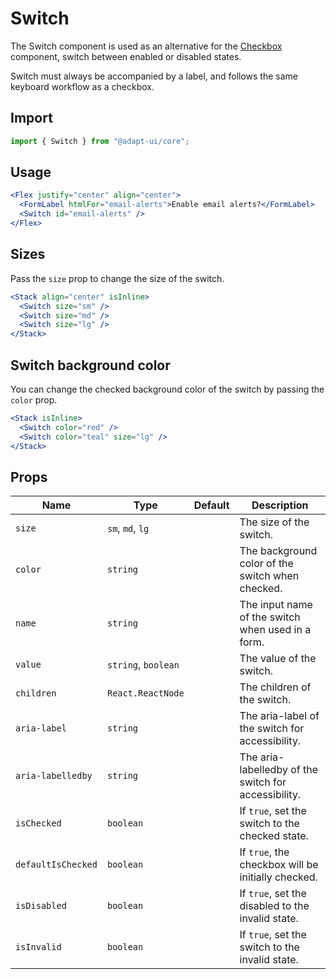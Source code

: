 # Switch

The Switch component is used as an alternative for the [Checkbox](/checkbox)
component, switch between enabled or disabled states.

Switch must always be accompanied by a label, and follows the same keyboard
workflow as a checkbox.

## Import

```js
import { Switch } from "@adapt-ui/core";
```

## Usage

```jsx
<Flex justify="center" align="center">
  <FormLabel htmlFor="email-alerts">Enable email alerts?</FormLabel>
  <Switch id="email-alerts" />
</Flex>
```

## Sizes

Pass the `size` prop to change the size of the switch.

```jsx
<Stack align="center" isInline>
  <Switch size="sm" />
  <Switch size="md" />
  <Switch size="lg" />
</Stack>
```

## Switch background color

You can change the checked background color of the switch by passing the `color`
prop.

```jsx
<Stack isInline>
  <Switch color="red" />
  <Switch color="teal" size="lg" />
</Stack>
```

## Props

| Name               | Type                | Default | Description                                          |
| ------------------ | ------------------- | ------- | ---------------------------------------------------- |
| `size`             | `sm`, `md`, `lg`    |         | The size of the switch.                              |
| `color`            | `string`            |         | The background color of the switch when checked.     |
| `name`             | `string`            |         | The input name of the switch when used in a form.    |
| `value`            | `string`, `boolean` |         | The value of the switch.                             |
| `children`         | `React.ReactNode`   |         | The children of the switch.                          |
| `aria-label`       | `string`            |         | The aria-label of the switch for accessibility.      |
| `aria-labelledby`  | `string`            |         | The aria-labelledby of the switch for accessibility. |
| `isChecked`        | `boolean`           |         | If `true`, set the switch to the checked state.      |
| `defaultIsChecked` | `boolean`           |         | If `true`, the checkbox will be initially checked.   |
| `isDisabled`       | `boolean`           |         | If `true`, set the disabled to the invalid state.    |
| `isInvalid`        | `boolean`           |         | If `true`, set the switch to the invalid state.      |
